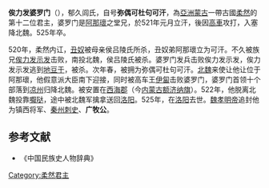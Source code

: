 '''俟力发婆罗门'''（{{bd|？||525年|}}），郁久闾氏，自号'''弥偶可杜句可汗'''，為[[亞洲|亞洲]][[蒙古|蒙古]]一帶古國[[柔然|柔然]]的第十二位君主，婆罗门是[[阿那瓌|阿那瓌]]之堂兄，於521年元月立汗，後因[[高車|高車]]攻打，入塞降北魏。525年卒。

520年，柔然内讧，[[丑奴|丑奴]]被母亲侯吕陵氏所杀，丑奴弟阿那瓌立为可汗。不久被族兄[[俟力发示发|俟力发示发]]击败，南投北魏，侯吕陵氏被杀。婆罗门发兵击败俟力发示发，俟力发示发逃到[[地豆于|地豆于]]，被杀。次年春，被拥为弥偶可杜句可汗。[[北魏|北魏]]来使让他让位于阿那瓌，他假意派大臣南下迎接，同时被高车王[[伊匐|伊匐]]击败婆罗门，婆罗门首领十个部落到[[凉州|凉州]]归降北魏。被安置在[[西海郡|西海郡]]（今[[内蒙古|内蒙古]][[额济纳旗|额济纳旗]]）。522年，他脱离北魏投靠[[嚈哒|嚈哒]]，途中被北魏军擒拿送回[[洛阳|洛阳]]。525年，在[[洛阳|洛阳]]去世。[[魏孝明帝|魏孝明帝]]追封他为镇西将军、[[秦州|秦州]][[刺史|刺史]]、'''广牧公'''。

{{start box}}
{{s-before|[[阿那瓌|阿那瓌]]（並立）}}
{{s-title|[[柔然|柔然]]可汗|521年—522年}}
{{s-after|[[阿那瓌|阿那瓌]]}}
{{end box}}
{{柔然可汗}}
==参考文献==
* 《中国民族史人物辞典》
[[Category:柔然君主|Category:柔然君主]]